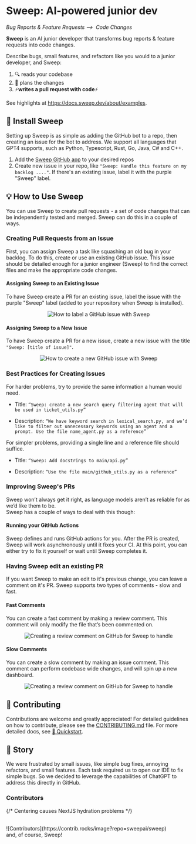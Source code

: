 # Sweep: AI-powered junior dev
*Bug Reports & Feature Requests ⟶&nbsp; Code Changes*

<b>Sweep</b> is an AI junior developer that transforms bug reports & feature requests into code changes.

Describe bugs, small features, and refactors like you would to a junior developer, and Sweep:
1. 🔍 reads your codebase
2. 📝 plans the changes
3. ⚡**writes a pull request with code**⚡

See highlights at https://docs.sweep.dev/about/examples.

## 🚀 Install Sweep

Setting up Sweep is as simple as adding the GitHub bot to a repo, then creating an issue for the bot to address.
We support all languages that GPT4 supports, such as Python, Typescript, Rust, Go, Java, C# and C++.

1. Add the [Sweep GitHub app](https://github.com/apps/sweep-ai) to your desired repos
2. Create new issue in your repo, like `"Sweep: Handle this feature on my backlog ...."`. If there's an existing issue, label it with the purple "Sweep" label.

## 💡 How to Use Sweep
You can use Sweep to create pull requests - a set of code changes that can be independently tested and merged. Sweep can do this in a couple of ways.

### Creating Pull Requests from an Issue
First, you can assign Sweep a task like squashing an old bug in your backlog. To do this, create or use an existing GitHub issue. This issue should be detailed enough for a junior engineer (Sweep) to find the correct files and make the appropriate code changes.

#### Assigning Sweep to an Existing Issue
To have Sweep create a PR for an existing issue, label the issue with the purple "Sweep" label (added to your repository when Sweep is installed).
<div align="center"><img src="/assets/tutorial/label_issue.gif" alt="How to label a GitHub issue with Sweep" /></div>

#### Assigning Sweep to a New Issue
To have Sweep create a PR for a new issue, create a new issue with the title `"Sweep: [title of issue]"`.
<div align="center"><img src="/assets/tutorial/create_issue.gif" alt="How to create a new GitHub issue with Sweep" /></div>

### Best Practices for Creating Issues
For harder problems, try to provide the same information a human would need.

- Title: `“Sweep: create a new search query filtering agent that will be used in ticket_utils.py”`

- Description: `“We have keyword search in lexical_search.py, and we’d like to filter out unnecessary keywords using an agent and a prompt. Use the file name_agent.py as a reference”`

For simpler problems, providing a single line and a reference file should suffice.
- Title: `“Sweep: Add docstrings to main/api.py”`

- Description: `“Use the file main/github_utils.py as a reference”`

### Improving Sweep's PRs
Sweep won’t always get it right, as language models aren’t as reliable for as we’d like them to be. <br/>
Sweep has a couple of ways to deal with this though:

#### Running your GitHub Actions
Sweep defines and runs GitHub actions for you. After the PR is created, Sweep will work asynchronously until it fixes your CI. At this point, you can either try to fix it yourself or wait until Sweep completes it.

### Having Sweep edit an existing PR
If you want Sweep to make an edit to it's previous change, you can leave a comment on it's PR. Sweep supports two types of comments - slow and fast.

#### Fast Comments
You can create a fast comment by making a review comment. This comment will only modify the file that’s been commented on.
<div align="center"><img src="/assets/tutorial/pr_comment.gif" alt="Creating a review comment on GitHub for Sweep to handle" /></div>

#### Slow Comments
You can create a slow comment by making an issue comment. This comment can perform codebase wide changes, and will spin up a new dashboard.
<div align="center"><img src="/assets/tutorial/issue_comment.gif" alt="Creating a review comment on GitHub for Sweep to handle" /></div>

## 🤝 Contributing

Contributions are welcome and greatly appreciated! For detailed guidelines on how to contribute, please see the [CONTRIBUTING.md](CONTRIBUTING.md) file.
For more detailed docs, see [🚀 Quickstart](https://docs.sweep.dev/).

## 📘 Story

We were frustrated by small issues, like simple bug fixes, annoying refactors, and small features. Each task required us to open our IDE to fix simple bugs. So we decided to leverage the capabilities of ChatGPT to address this directly in GitHub.


### Contributors
{/* Centering causes NextJS hydration problems */}

<br/>
![Contributors](https://contrib.rocks/image?repo=sweepai/sweep)
<br/>
and, of course, Sweep!

